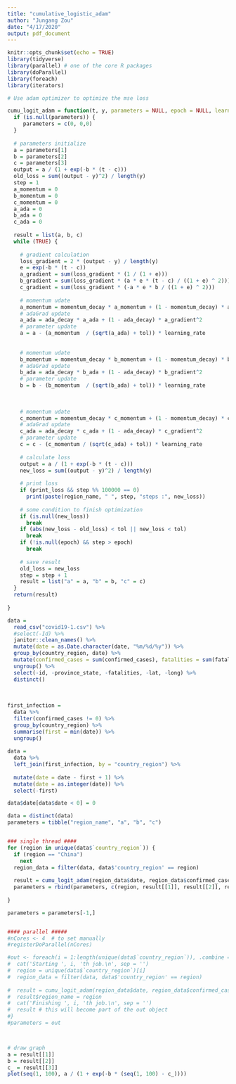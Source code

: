 ```yaml
---
title: "cumulative_logistic_adam"
author: "Jungang Zou"
date: "4/17/2020"
output: pdf_document
---
```


```r
knitr::opts_chunk$set(echo = TRUE)
library(tidyverse)
library(parallel) # one of the core R packages
library(doParallel)
library(foreach)
library(iterators)
```




```r
# Use adam optimizer to optimize the mse loss

cumu_logit_adam = function(t, y, parameters = NULL, epoch = NULL, learning_rate = 1e-3, momentum_decay = 0.9, ada_decay = 0.999, tol = 1e-4, print_loss = FALSE, region_name = NULL){
  if (is.null(parameters)) {
     parameters = c(0, 0,0)
  }
 
  # parameters initialize
  a = parameters[1]
  b = parameters[2]
  c = parameters[3]
  output = a / (1 + exp(-b * (t - c)))
  old_loss = sum((output - y)^2) / length(y)
  step = 1
  a_momentum = 0
  b_momentum = 0
  c_momentum = 0
  a_ada = 0
  b_ada = 0
  c_ada = 0
  
  result = list(a, b, c)
  while (TRUE) {
    
    # gradient calculation
    loss_gradient = 2 * (output - y) / length(y)
    e = exp(-b * (t - c))
    a_gradient = sum(loss_gradient * (1 / (1 + e)))
    b_gradient = sum(loss_gradient * (a * e * (t - c) / ((1 + e) ^ 2))) 
    c_gradient = sum(loss_gradient * (-a * e * b / ((1 + e) ^ 2))) 
    
    # momentum udate
    a_momentum = momentum_decay * a_momentum + (1 - momentum_decay) * a_gradient
    # adaGrad update
    a_ada = ada_decay * a_ada + (1 - ada_decay) * a_gradient^2
    # parameter update
    a = a - (a_momentum  / (sqrt(a_ada) + tol)) * learning_rate 
    
    
    # momentum udate
    b_momentum = momentum_decay * b_momentum + (1 - momentum_decay) * b_gradient
    # adaGrad update
    b_ada = ada_decay * b_ada + (1 - ada_decay) * b_gradient^2
    # parameter update
    b = b - (b_momentum  / (sqrt(b_ada) + tol)) * learning_rate 
    
    
    
    # momentum udate
    c_momentum = momentum_decay * c_momentum + (1 - momentum_decay) * c_gradient
    # adaGrad update
    c_ada = ada_decay * c_ada + (1 - ada_decay) * c_gradient^2
    # parameter update
    c = c - (c_momentum / (sqrt(c_ada) + tol)) * learning_rate 
   
    # calculate loss
    output = a / (1 + exp(-b * (t - c)))
    new_loss = sum((output - y)^2) / length(y)
    
    # print loss
    if (print_loss && step %% 100000 == 0)
      print(paste(region_name, " ", step, "steps :", new_loss)) 
    
    # some condition to finish optimization
    if (is.null(new_loss))
      break
    if (abs(new_loss - old_loss) < tol || new_loss < tol)
      break
    if (!is.null(epoch) && step > epoch)
      break
    
    # save result
    old_loss = new_loss
    step = step + 1
    result = list("a" = a, "b" = b, "c" = c)
  }
  return(result)
  
}
```



```r
data = 
  read_csv("covid19-1.csv") %>% 
  #select(-Id) %>% 
  janitor::clean_names() %>% 
  mutate(date = as.Date.character(date, "%m/%d/%y")) %>% 
  group_by(country_region, date) %>% 
  mutate(confirmed_cases = sum(confirmed_cases), fatalities = sum(fatalities)) %>% 
  ungroup() %>% 
  select(-id, -province_state, -fatalities, -lat, -long) %>% 
  distinct()
  
  
  
first_infection = 
  data %>% 
  filter(confirmed_cases != 0) %>% 
  group_by(country_region) %>%
  summarise(first = min(date)) %>% 
  ungroup()
  
data = 
  data %>% 
  left_join(first_infection, by = "country_region") %>% 
  
  mutate(date = date - first + 1) %>% 
  mutate(date = as.integer(date)) %>% 
  select(-first)

data$date[data$date < 0] = 0

data = distinct(data)
parameters = tibble("region_name", "a", "b", "c")


### single thread ####
for (region in unique(data$`country_region`)) {
  if (region == "China")
    next
  region_data = filter(data, data$'country_region' == region)
  
  result = cumu_logit_adam(region_data$date, region_data$confirmed_cases, region_name = region, print_loss = TRUE)
  parameters = rbind(parameters, c(region, result[[1]], result[[2]], result[[3]]))
  
}

parameters = parameters[-1,]


#### parallel #####
#nCores <- 4  # to set manually
#registerDoParallel(nCores) 

#out <- foreach(i = 1:length(unique(data$`country_region`)), .combine = rbind) %dopar% {
#  cat('Starting ', i, 'th job.\n', sep = '')
#  region = unique(data$`country_region`)[i]
#  region_data = filter(data, data$'country_region' == region)
  
#  result = cumu_logit_adam(region_data$date, region_data$confirmed_cases, region_name = region, print_loss = FALSE)
#  result$region_name = region
#  cat('Finishing ', i, 'th job.\n', sep = '')
#  result # this will become part of the out object
#}
#parameters = out



# draw graph
a = result[[1]]
b = result[[2]]
c_ = result[[3]]
plot(seq(1, 100), a / (1 + exp(-b * (seq(1, 100) - c_))))
```
